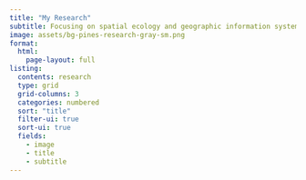```yaml
---
title: "My Research"
subtitle: Focusing on spatial ecology and geographic information systems.
image: assets/bg-pines-research-gray-sm.png
format: 
  html: 
    page-layout: full
listing:
  contents: research
  type: grid
  grid-columns: 3
  categories: numbered
  sort: "title"
  filter-ui: true  
  sort-ui: true
  fields: 
    - image
    - title
    - subtitle
---
```

